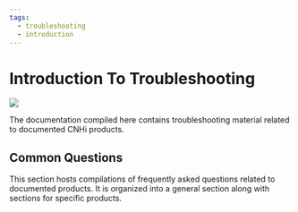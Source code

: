 ```yaml
---
tags:
  - troubleshooting
  - introduction
---
```




# Introduction To Troubleshooting

<div style={{width: '100%', justifyContent: 'center', display: 'flex', margin: '30px 0px'}}>
    <img src='/img/banners/introductionImage.jpg' style={{borderRadius: '10px'}} className='docImgMain' />
</div>

The documentation compiled here contains troubleshooting material related to documented CNHi products.

## Common Questions

This section hosts compilations of frequently asked questions related to documented products. It is organized into a general section along with sections for specific products.
